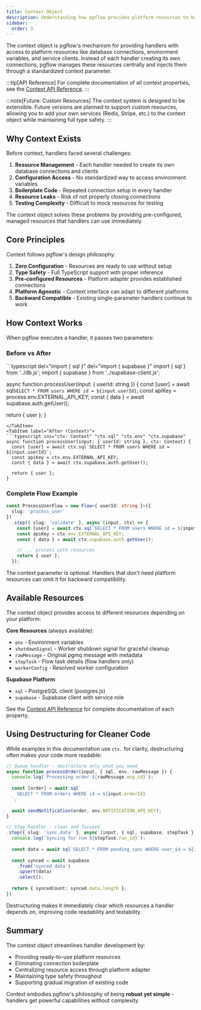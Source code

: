 ```yaml
---
title: Context Object
description: Understanding how pgflow provides platform resources to handlers through context
sidebar:
  order: 3
---
```



The context object is pgflow's mechanism for providing handlers with access to platform resources like database connections, environment variables, and service clients. Instead of each handler creating its own connections, pgflow manages these resources centrally and injects them through a standardized context parameter.

:::tip[API Reference]
For complete documentation of all context properties, see the [Context API Reference](/reference/apis/context/).
:::

:::note[Future: Custom Resources]
The context system is designed to be extensible. Future versions are planned to support custom resources, allowing you to add your own services (Redis, Stripe, etc.) to the context object while maintaining full type safety.
:::

## Why Context Exists

Before context, handlers faced several challenges:

1. **Resource Management** - Each handler needed to create its own database connections and clients
2. **Configuration Access** - No standardized way to access environment variables
3. **Boilerplate Code** - Repeated connection setup in every handler
4. **Resource Leaks** - Risk of not properly closing connections
5. **Testing Complexity** - Difficult to mock resources for testing

The context object solves these problems by providing pre-configured, managed resources that handlers can use immediately.

## Core Principles

Context follows pgflow's design philosophy:

1. **Zero Configuration** - Resources are ready to use without setup
2. **Type Safety** - Full TypeScript support with proper inference
3. **Pre-configured Resources** - Platform adapter provides established connections
4. **Platform Agnostic** - Context interface can adapt to different platforms
5. **Backward Compatible** - Existing single-parameter handlers continue to work

## How Context Works

When pgflow executes a handler, it passes two parameters:

### Before vs After

<Tabs>
<TabItem label="Before (Global Resources)">
```typescript del="import { sql }" del="import { supabase }"
import { sql } from '../db.js';
import { supabase } from '../supabase-client.js';

async function processUser(input: { userId: string }) {
  const [user] = await sql`SELECT * FROM users WHERE id = ${input.userId}`;
  const apiKey = process.env.EXTERNAL_API_KEY;
  const { data } = await supabase.auth.getUser();

  return { user };
}
```
</TabItem>
<TabItem label="After (Context)">
```typescript ins="ctx: Context" "ctx.sql" "ctx.env" "ctx.supabase"
async function processUser(input: { userId: string }, ctx: Context) {
  const [user] = await ctx.sql`SELECT * FROM users WHERE id = ${input.userId}`;
  const apiKey = ctx.env.EXTERNAL_API_KEY;
  const { data } = await ctx.supabase.auth.getUser();

  return { user };
}
```
</TabItem>
</Tabs>

### Complete Flow Example

```typescript title="Using context in flows" ins="ctx" "ctx.sql" "ctx.env" "ctx.supabase"
const ProcessUserFlow = new Flow<{ userId: string }>({
  slug: 'process_user'
})
  .step({ slug: 'validate' }, async (input, ctx) => {
    const [user] = await ctx.sql`SELECT * FROM users WHERE id = ${input.userId}`;
    const apiKey = ctx.env.EXTERNAL_API_KEY;
    const { data } = await ctx.supabase.auth.getUser();

    // ... process with resources
    return { user };
  });
```

<Aside type="note">
  The context parameter is optional. Handlers that don't need platform resources can omit it for backward compatibility.
</Aside>

## Available Resources

The context object provides access to different resources depending on your platform:

**Core Resources** (always available):
- `env` - Environment variables
- `shutdownSignal` - Worker shutdown signal for graceful cleanup
- `rawMessage` - Original pgmq message with metadata
- `stepTask` - Flow task details (flow handlers only)
- `workerConfig` - Resolved worker configuration

**Supabase Platform**:
- `sql` - PostgreSQL client (postgres.js)
- `supabase` - Supabase client with service role

See the [Context API Reference](/reference/apis/context/) for complete documentation of each property.

## Using Destructuring for Cleaner Code

While examples in this documentation use `ctx.` for clarity, destructuring often makes your code more readable:

```typescript ins="{ sql, env, rawMessage }"
// Queue handler - destructure only what you need
async function processOrder(input, { sql, env, rawMessage }) {
  console.log(`Processing order ${rawMessage.msg_id}`);
  
  const [order] = await sql`
    SELECT * FROM orders WHERE id = ${input.orderId}
  `;
  
  await sendNotification(order, env.NOTIFICATION_API_KEY);
}
```

```typescript ins="{ sql, supabase, stepTask }"
// Step handler - clean and focused
.step({ slug: 'sync_data' }, async (input, { sql, supabase, stepTask }) => {
  console.log(`Syncing for run ${stepTask.run_id}`);
  
  const data = await sql`SELECT * FROM pending_sync WHERE user_id = ${input.userId}`;
  
  const synced = await supabase
    .from('synced_data')
    .upsert(data)
    .select();
    
  return { syncedCount: synced.data.length };
})
```

<Aside type="tip">
  Destructuring makes it immediately clear which resources a handler depends on, improving code readability and testability.
</Aside>

## Summary

The context object streamlines handler development by:

- Providing ready-to-use platform resources
- Eliminating connection boilerplate
- Centralizing resource access through platform adapter
- Maintaining type safety throughout
- Supporting gradual migration of existing code

Context embodies pgflow's philosophy of being **robust yet simple** - handlers get powerful capabilities without complexity.
